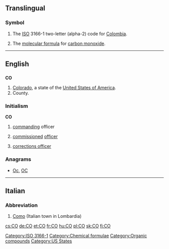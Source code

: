 {{also|Appendix:Variations of "co"}}
==Translingual==
===Symbol===
{{infl|mul|symbol}}
# The [[ISO]] 3166-1 two-letter (alpha-2) code for [[Colombia]].
# {{chemistry|lang=mul}} The [[molecular formula]] for [[carbon monoxide]].

[[Category:ISO 3166-1]]
[[Category:Chemical formulae]]
[[Category:Organic compounds]]
----

==English==

==={{abbreviation}}===
'''CO'''

# [[Colorado]], a state of the [[United States of America]].
# County.

===Initialism===
'''CO'''

# {{military}} [[command]]ing officer
# {{military}} [[commission]]ed [[officer]]
# {{US}}{{law enforcement}} [[corrections officer]]

===Anagrams===
* [[Oc#English|Oc]], [[OC#English|OC]]


[[Category:US States]]

----

==Italian==

===Abbreviation===
{{infl|it|abbreviation}}

# [[Como]] (Italian town in Lombardia)

[[cs:CO]]
[[de:CO]]
[[et:CO]]
[[fr:CO]]
[[hu:CO]]
[[pl:CO]]
[[sk:CO]]
[[fi:CO]]